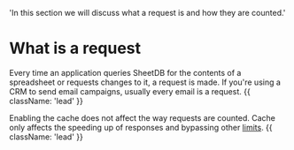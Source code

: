   'In this section we will discuss what a request is and how they are counted.'

# What is a request

Every time an application queries SheetDB for the contents of a spreadsheet or requests changes to it, a request is made. If you're using a CRM to send email campaigns, usually every email is a request. {{ className: 'lead' }}

Enabling the cache does not affect the way requests are counted. Cache only affects the speeding up of responses and bypassing other [limits](/limits). {{ className: 'lead' }}
